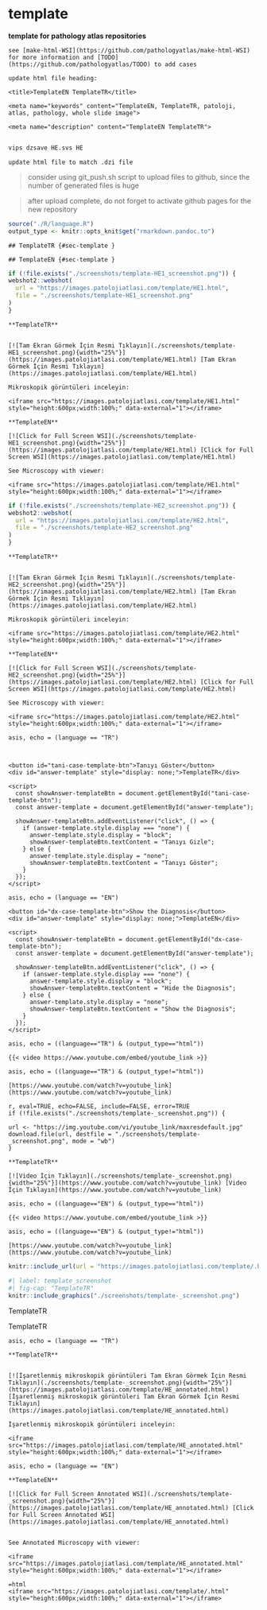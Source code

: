 # template





**template for pathology atlas repositories**


```
see [make-html-WSI](https://github.com/pathologyatlas/make-html-WSI) for more information and [TODO](https://github.com/pathologyatlas/TODO) to add cases
```

```
update html file heading:

<title>TemplateEN TemplateTR</title>

<meta name="keywords" content="TemplateEN, TemplateTR, patoloji, atlas, pathology, whole slide image">

<meta name="description" content="TemplateEN TemplateTR">

```



```zsh

vips dzsave HE.svs HE

```



```
update html file to match .dzi file

```





> consider using git_push.sh script to upload files to github, since the number of generated files is huge

> after upload complete, do not forget to activate github pages for the new repository












```r
source("./R/language.R")
output_type <- knitr::opts_knit$get("rmarkdown.pandoc.to")
```


```asis
## TemplateTR {#sec-template }
```


```asis
## TemplateEN {#sec-template }
```





```r
if (!file.exists("./screenshots/template-HE1_screenshot.png")) {
webshot2::webshot(
  url = "https://images.patolojiatlasi.com/template/HE1.html",
  file = "./screenshots/template-HE1_screenshot.png"
)
}
```



```asis

**TemplateTR**


[![Tam Ekran Görmek İçin Resmi Tıklayın](./screenshots/template-HE1_screenshot.png){width="25%"}](https://images.patolojiatlasi.com/template/HE1.html) [Tam Ekran Görmek İçin Resmi Tıklayın](https://images.patolojiatlasi.com/template/HE1.html)
```


```asis
Mikroskopik görüntüleri inceleyin:

<iframe src="https://images.patolojiatlasi.com/template/HE1.html" style="height:600px;width:100%;" data-external="1"></iframe>

```


```asis

**TemplateEN**

[![Click for Full Screen WSI](./screenshots/template-HE1_screenshot.png){width="25%"}](https://images.patolojiatlasi.com/template/HE1.html) [Click for Full Screen WSI](https://images.patolojiatlasi.com/template/HE1.html)

```



```asis

See Microscopy with viewer:

<iframe src="https://images.patolojiatlasi.com/template/HE1.html" style="height:600px;width:100%;" data-external="1"></iframe>

```






```r
if (!file.exists("./screenshots/template-HE2_screenshot.png")) {
webshot2::webshot(
  url = "https://images.patolojiatlasi.com/template/HE2.html",
  file = "./screenshots/template-HE2_screenshot.png"
)
}
```



```asis

**TemplateTR**


[![Tam Ekran Görmek İçin Resmi Tıklayın](./screenshots/template-HE2_screenshot.png){width="25%"}](https://images.patolojiatlasi.com/template/HE2.html) [Tam Ekran Görmek İçin Resmi Tıklayın](https://images.patolojiatlasi.com/template/HE2.html)
```


```asis
Mikroskopik görüntüleri inceleyin:

<iframe src="https://images.patolojiatlasi.com/template/HE2.html" style="height:600px;width:100%;" data-external="1"></iframe>

```


```asis

**TemplateEN**

[![Click for Full Screen WSI](./screenshots/template-HE2_screenshot.png){width="25%"}](https://images.patolojiatlasi.com/template/HE2.html) [Click for Full Screen WSI](https://images.patolojiatlasi.com/template/HE2.html)

```



```asis

See Microscopy with viewer:

<iframe src="https://images.patolojiatlasi.com/template/HE2.html" style="height:600px;width:100%;" data-external="1"></iframe>

```





```comment
asis, echo = (language == "TR")



<button id="tani-case-template-btn">Tanıyı Göster</button>
<div id="answer-template" style="display: none;">TemplateTR</div>

<script>
  const showAnswer-templateBtn = document.getElementById("tani-case-template-btn");
  const answer-template = document.getElementById("answer-template");

  showAnswer-templateBtn.addEventListener("click", () => {
    if (answer-template.style.display === "none") {
      answer-template.style.display = "block";
      showAnswer-templateBtn.textContent = "Tanıyı Gizle";
    } else {
      answer-template.style.display = "none";
      showAnswer-templateBtn.textContent = "Tanıyı Göster";
    }
  });
</script>

```


```comment
asis, echo = (language == "EN")

<button id="dx-case-template-btn">Show the Diagnosis</button>
<div id="answer-template" style="display: none;">TemplateEN</div>

<script>
  const showAnswer-templateBtn = document.getElementById("dx-case-template-btn");
  const answer-template = document.getElementById("answer-template");

  showAnswer-templateBtn.addEventListener("click", () => {
    if (answer-template.style.display === "none") {
      answer-template.style.display = "block";
      showAnswer-templateBtn.textContent = "Hide the Diagnosis";
    } else {
      answer-template.style.display = "none";
      showAnswer-templateBtn.textContent = "Show the Diagnosis";
    }
  });
</script>

```





```comment
asis, echo = ((language=="TR") & (output_type=="html"))

{{< video https://www.youtube.com/embed/youtube_link >}}

```


```comment
asis, echo = ((language=="TR") & (output_type!="html"))

[https://www.youtube.com/watch?v=youtube_link](https://www.youtube.com/watch?v=youtube_link)

```

```comment
r, eval=TRUE, echo=FALSE, include=FALSE, error=TRUE
if (!file.exists("./screenshots/template-_screenshot.png")) {

url <- "https://img.youtube.com/vi/youtube_link/maxresdefault.jpg"
download.file(url, destfile = "./screenshots/template-_screenshot.png", mode = "wb")
}

**TemplateTR**

[![Video İçin Tıklayın](./screenshots/template-_screenshot.png){width="25%"}](https://www.youtube.com/watch?v=youtube_link) [Video İçin Tıklayın](https://www.youtube.com/watch?v=youtube_link)

```


```comment
asis, echo = ((language=="EN") & (output_type=="html"))

{{< video https://www.youtube.com/embed/youtube_link >}}

```


```comment
asis, echo = ((language=="EN") & (output_type!="html"))

[https://www.youtube.com/watch?v=youtube_link](https://www.youtube.com/watch?v=youtube_link)

```






```r
knitr::include_url(url = "https://images.patolojiatlasi.com/template/.html")
```

```r
#| label: template_screenshot
#| fig-cap: "TemplateTR"
knitr::include_graphics("./screenshots/template-_screenshot.png")
```


::: {.content-hidden when-format="pdf"}
TemplateTR
:::

::: {.content-visible when-format="pdf"}
TemplateTR
:::





```comment
asis, echo = (language == "TR")

**TemplateTR**


[![İşaretlenmiş mikroskopik görüntüleri Tam Ekran Görmek İçin Resmi Tıklayın](./screenshots/template-_screenshot.png){width="25%"}](https://images.patolojiatlasi.com/template/HE_annotated.html) [İşaretlenmiş mikroskopik görüntüleri Tam Ekran Görmek İçin Resmi Tıklayın](https://images.patolojiatlasi.com/template/HE_annotated.html)

İşaretlenmiş mikroskopik görüntüleri inceleyin:

<iframe src="https://images.patolojiatlasi.com/template/HE_annotated.html" style="height:600px;width:100%;" data-external="1"></iframe>

```



```comment
asis, echo = (language == "EN")

**TemplateEN**

[![Click for Full Screen Annotated WSI](./screenshots/template-_screenshot.png){width="25%"}](https://images.patolojiatlasi.com/template/HE_annotated.html) [Click for Full Screen Annotated WSI](https://images.patolojiatlasi.com/template/HE_annotated.html)


See Annotated Microscopy with viewer:

<iframe src="https://images.patolojiatlasi.com/template/HE_annotated.html" style="height:600px;width:100%;" data-external="1"></iframe>

```


```comment
=html
<iframe src="https://images.patolojiatlasi.com/template/.html" style="height:600px;width:100%;" data-external="1"></iframe>
```


